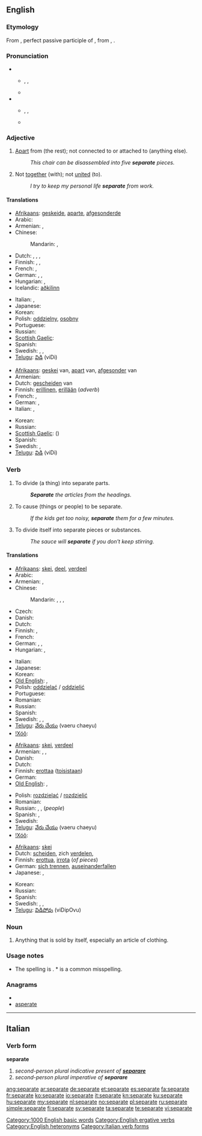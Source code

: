 ==English==

===Etymology===
From {{etyl|la}} {{term|separatus}}, perfect passive participle of {{term|separare|lang=la||separate}}, from {{term|sepire}}, {{term|saepire||enclose, hedge in}}.

===Pronunciation===
* {{sense|Adjective and noun}}
** {{enPR|sĕ'pərət}}, {{IPA|/ˈsɛpərət/}}, {{SAMPA|/"sEp@r@t/}}
** {{audio|en-us-separate-adj.ogg|Audio (US), adjective}}
* {{sense|Verbs}}
** {{enPR|sĕ'pərāt}}, {{IPA|/ˈsɛpəreɪt/}}, {{SAMPA|/"sEp@reIt/}}
** {{audio|en-us-separate-verb.ogg|Audio (US), verb}}

===Adjective===
{{en-adj|-}}

# [[apart|Apart]] from (the rest); not connected to or attached to (anything else).
#: ''This chair can be disassembled into five '''separate''' pieces.''
# {{context|followed by “from”}} Not [[together]] (with); not [[united]] (to).
#: ''I try to keep my personal life '''separate''' from work.''

====Translations====
{{trans-top|apart from; not connected to}}
* [[Afrikaans]]: [[geskeide]], [[aparte]], [[afgesonderde]]
* Arabic: {{t|ar|منفصل|tr=munfáSil}}
* Armenian: {{t-|hy|առանձին|tr=aṙanjin}},  {{t-|hy|անջատ|tr=anǰat}}
* Chinese:
*: Mandarin: {{t|cmn|分開|sc=Hani}},  {{t|cmn|分开|tr=fēnkāi|sc=Hani}}
* Dutch: {{t+|nl|afzonderlijk}}, {{t+|nl|gescheiden}}, {{t+|nl|afgezonderd}}, {{t-|nl|afgezonderde}}
* Finnish: {{t-|fi|erillinen}}, {{t+|fi|eri}}, {{t-|fi|irtonainen}}
* French: {{t+|fr|séparé|m}}, {{t+|fr|séparée|f}}
* German: {{t+|de|einzeln}}, {{t+|de|getrennt}}, {{t+|de|separat}}
* Hungarian: {{t+|hu|külön}}, {{t+|hu|különálló}}
* Icelandic: [[aðkilinn]]
{{trans-mid}}
* Italian: {{t+|it|separato|m}}, {{t+|it|separata|f}}
* Japanese: {{t|ja|分れた|tr=わかれた, wakareta}}
* Korean: {{t|ko|개개의|tr=gaegaeui|sc=Hang}}
* Polish: [[oddzielny]], [[osobny]] {{m}}
* Portuguese: {{t+|pt|separado}}
* Russian: {{t|ru|отдельный|tr=otdél’nyj}}
* [[Scottish Gaelic]]: {{t-|gd|air leth|xs=Scottish Gaelic}}
* Spanish: {{t-|es|separado}}
* Swedish: {{t|sv|avskild}}, {{t|sv|skiljd}}, {{t|sv|separat}}
* [[Telugu]]: [[విడి]] (viDi)
{{trans-bottom}}

{{trans-top|followed by "from": not together with}}
* [[Afrikaans]]: [[geskei]] van, [[apart]] van, [[afgesonder]] van
* Armenian: {{t-|hy|առանձին|tr=aṙanjin}}
* Dutch: [[gescheiden]] van
* Finnish: [[erillinen]], [[erillään]] (''adverb'')
* French: {{t+|fr|séparé|m}}, {{t+|fr|séparée|f}}
* German: {{t+|de|getrennt}}, {{t+|de|separat}}
* Italian: {{t+|it|separato|m}}, {{t+|it|separata|f}}
{{trans-mid}}
* Korean: {{t|ko|별개의|tr=byoelgaeui|sc=Hang}}
* Russian: {{t+|ru|раздельный|tr=razdél’nyj}}
* [[Scottish Gaelic]]: {{t-|gd|air leth|xs=Scottish Gaelic}} ({{t-|gd|bho|xs=Scottish Gaelic}})
* Spanish: {{t-|es|separado}}
* Swedish: {{t|sv|skild}}, {{t|sv|separat}}
* [[Telugu]]: [[విడి]] (viDi)
{{trans-bottom}}

===Verb===
{{en-verb|separat|ing}}

# {{transitive}} To divide (a thing) into separate parts.
#: '''''Separate''' the articles from the headings.''
# {{transitive}} To cause (things or people) to be separate.
#: ''If the kids get too noisy, '''separate''' them for a few minutes.''
# {{intransitive}} To divide itself into separate pieces or substances.
#: ''The sauce will '''separate''' if you don't keep stirring.''

====Translations====
{{trans-top|divide (a thing) into separate parts}}
* [[Afrikaans]]: [[skei]], [[deel]], [[verdeel]]
* Arabic: {{t-|ar|فصل|tr=fáSala}}
* Armenian: {{t|hy|առանձնացնել|tr=aṙanjnac'nel}}, {{t-|hy|բաժանել|tr=bažanel}}
* Chinese:
*: Mandarin: {{t|cmn|分離|sc=Hani}},  {{t|cmn|分离|tr=fēnlí|sc=Hani}},  {{t|cmn|分開|sc=Hani}},  {{t|cmn|分开|tr=fēnkāi|sc=Hani}}
* Czech: {{t-|cs|oddělit}}
* Danish: {{t+|da|adskille}}
* Dutch: {{t+|nl|scheiden}}
* Finnish: {{t+|fi|erottaa}}, {{t+|fi|irrottaa}}
* French: {{t+|fr|séparer}}
* German: {{t+|de|separieren}}, {{t+|de|teilen}}, {{t+|de|trennen}}
* Hungarian: {{t+|hu|elválaszt}}, {{t|hu|elkülönít}}
{{trans-mid}}
* Italian: {{t+|it|separare}}
* Japanese: {{t|ja|分ける|tr=わける, wakeru}}
* Korean: {{t|ko|분리하다|tr=bullihada|sc=Hang}}
* [[Old English]]: {{t-|ang|todælan|alt=tōdǣlan|xs=Old English}}, {{t-|ang|getwæfan|alt=ġetwǣfan|xs=Old English}}
* Polish: [[oddzielać]] / [[oddzielić]]
* Portuguese: {{t+|pt|separar}}
* Romanian: {{t+|ro|despărţi}}
* Russian: {{t+|ru|отделять|tr=otdelját’}}
* Spanish: {{t+|es|separar}}
* Swedish: {{t|sv|avskilja}}, {{t|sv|skilja}}, {{t|sv|dela}}
* [[Telugu]]: [[వేరు చేయు]] (vaeru chaeyu)
* [[!Xóõ]]: {{tø|nmn|khàla}}
{{trans-bottom}}

{{trans-top|cause (things or people) to be separate}}
* [[Afrikaans]]: [[skei]], [[verdeel]]
* Armenian: {{t|hy|առանձնացնել|tr=aṙanjnac'nel}}, {{t-|hy|բաժանել|tr=bažanel}},  {{t-|hy|անջատել|tr=anǰatel}}
* Danish: {{t+|da|adskille}}
* Dutch: {{t+|nl|scheiden}}
* Finnish: [[erottaa]] ([[toinen|toisistaan]])
* German: {{t+|de|separieren}}
* [[Old English]]: {{t-|ang|todælan|alt=tōdǣlan|xs=Old English}}, {{t-|ang|getwæfan|alt=ġetwǣfan|xs=Old English}}
{{trans-mid}}
* Polish: [[rozdzielać]] / [[rozdzielić]]
* Romanian: {{t+|ro|despărţi}}
* Russian: {{t+|ru|разделять|tr=razdelját’}},  {{t+|ru|разъединять|tr=razʺjedinját’}},  {{t|ru|разлучать|tr=razlučát’}} (''people'')
* Spanish: {{t+|es|separar}},  {{t-|es|disgregar}}
* Swedish: {{t|sv|dela}}
* [[Telugu]]: [[వేరు చేయు]] (vaeru chaeyu)
* [[!Xóõ]]: {{tø|nmn|khàla}}
{{trans-bottom}}

{{trans-top|divide itself into separate pieces or substances}}
* [[Afrikaans]]: [[skei]]
* Dutch: [[scheiden]], zich [[verdelen]],  {{t|nl|schiften}}
* Finnish: [[erottua]], [[irrota]] (''of pieces'')
* German: [[sich trennen]], [[auseinanderfallen]]
* Japanese: {{t|ja|分かれる|tr=わかれる, wakareru}},  {{t-|ja|別れる|tr=わかれる, wakareru}}
{{trans-mid}}
* Korean: {{t|ko|분리되다|tr=bullidoeda|sc=Hang}}
* Russian: {{t|ru|разделяться|tr=razdelját’sja}}
* Spanish: {{t+|es|separar|alt=separarse}}
* Swedish: {{t|sv|dela}}, {{t|sv|splittra}}, {{t|sv|söndra}}
* [[Telugu]]: [[విడిపోవు]] (viDipOvu)
{{trans-bottom}}

===Noun===
{{en-noun}}

# {{usually|in plural}} Anything that is sold by itself, especially an article of clothing.

===Usage notes===

* The spelling is {{term|separate}}.  *{{term||Seperate}} is a common misspelling.

===Anagrams===
* {{alphagram|aaeeprst}}
* [[asperate#English|asperate]]

[[Category:1000 English basic words]]
[[Category:English ergative verbs]]
[[Category:English heteronyms]]

----

==Italian==

===Verb form===
'''separate'''

# ''second-person plural indicative present of '''[[separare#Italian|separare]]'''''
# ''second-person plural imperative of '''separare'''''

[[Category:Italian verb forms]]

[[ang:separate]]
[[ar:separate]]
[[de:separate]]
[[et:separate]]
[[es:separate]]
[[fa:separate]]
[[fr:separate]]
[[ko:separate]]
[[io:separate]]
[[it:separate]]
[[kn:separate]]
[[ku:separate]]
[[hu:separate]]
[[my:separate]]
[[nl:separate]]
[[no:separate]]
[[pl:separate]]
[[ru:separate]]
[[simple:separate]]
[[fi:separate]]
[[sv:separate]]
[[ta:separate]]
[[te:separate]]
[[vi:separate]]
